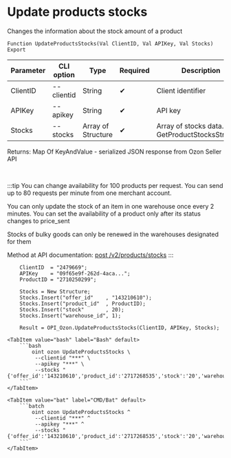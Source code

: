﻿---
sidebar_position: 4
description: Update products stocks and other functions to work with Ozon in the Open Integration Package, a free open-source integration library for 1C:Enterprise 8, OneScript and CLI
keywords: [1C, 1С, 1С:Enterprise, 1С:Enterprise 8.3, API, Integration, Services, Exchange, OneScript, CLI, Ozon]
---


# Update products stocks
 Changes the information about the stock amount of a product



`Function UpdateProductsStocks(Val ClientID, Val APIKey, Val Stocks) Export`

  | Parameter | CLI option | Type | Required | Description |
  |-|-|-|-|-|
  | ClientID | --clientid | String | &#x2714; | Client identifier |
  | APIKey | --apikey | String | &#x2714; | API key |
  | Stocks | --stocks | Array of Structure | &#x2714; | Array of stocks data. See GetProductStocksStructure |

  
  Returns:  Map Of KeyAndValue - serialized JSON response from Ozon Seller API

<br/>

:::tip
You can change availability for 100 products per request. You can send up to 80 requests per minute from one merchant account.

You can only update the stock of an item in one warehouse once every 2 minutes. You can set the availability of a product only after its status changes to price_sent

Stocks of bulky goods can only be renewed in the warehouses designated for them

Method at API documentation: [post /v2/products/stocks](https://docs.ozon.ru/api/seller/#operation/ProductAPI_ProductsStocksV2)
:::
<br/>


```bsl title="1C:Enterprise/OneScript code example"
    ClientID  = "2479669";
    APIKey    = "09f65e9f-262d-4aca...";
    ProductID = "2710250299";

    Stocks = New Structure;
    Stocks.Insert("offer_id"    , "143210610");
    Stocks.Insert("product_id"  , ProductID);
    Stocks.Insert("stock"       , 20);
    Stocks.Insert("warehouse_id", 1);

    Result = OPI_Ozon.UpdateProductsStocks(ClientID, APIKey, Stocks);
```
 

 <Tabs>
  
    <TabItem value="bash" label="Bash" default>
        ```bash
            oint ozon UpdateProductsStocks \
             --clientid "***" \
             --apikey "***" \
             --stocks "{'offer_id':'143210610','product_id':'2717268535','stock':'20','warehouse_id':'1'}"
        ```
    </TabItem>
  
    <TabItem value="bat" label="CMD/Bat" default>
        ```batch
            oint ozon UpdateProductsStocks ^
             --clientid "***" ^
             --apikey "***" ^
             --stocks "{'offer_id':'143210610','product_id':'2717268535','stock':'20','warehouse_id':'1'}"
        ```
    </TabItem>
</Tabs>



